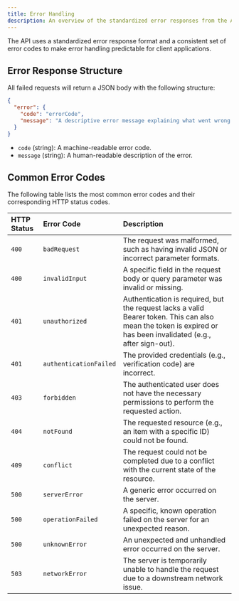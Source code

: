 ```yaml
---
title: Error Handling
description: An overview of the standardized error responses from the API.
---
```


The API uses a standardized error response format and a consistent set of error codes to make error handling predictable for client applications.

## Error Response Structure

All failed requests will return a JSON body with the following structure:

```json
{
  "error": {
    "code": "errorCode",
    "message": "A descriptive error message explaining what went wrong."
  }
}
```

-   `code` (string): A machine-readable error code.
-   `message` (string): A human-readable description of the error.

## Common Error Codes

The following table lists the most common error codes and their corresponding HTTP status codes.

| HTTP Status | Error Code             | Description                                                                                             |
| :---------- | :--------------------- | :------------------------------------------------------------------------------------------------------ |
| `400`       | `badRequest`           | The request was malformed, such as having invalid JSON or incorrect parameter formats.                  |
| `400`       | `invalidInput`         | A specific field in the request body or query parameter was invalid or missing.                         |
| `401`       | `unauthorized`         | Authentication is required, but the request lacks a valid Bearer token. This can also mean the token is expired or has been invalidated (e.g., after sign-out). |
| `401`       | `authenticationFailed` | The provided credentials (e.g., verification code) are incorrect.                                       |
| `403`       | `forbidden`            | The authenticated user does not have the necessary permissions to perform the requested action.           |
| `404`       | `notFound`             | The requested resource (e.g., an item with a specific ID) could not be found.                           |
| `409`       | `conflict`             | The request could not be completed due to a conflict with the current state of the resource.            |
| `500`       | `serverError`          | A generic error occurred on the server.                                                                 |
| `500`       | `operationFailed`      | A specific, known operation failed on the server for an unexpected reason.                              |
| `500`       | `unknownError`         | An unexpected and unhandled error occurred on the server.                                               |
| `503`       | `networkError`         | The server is temporarily unable to handle the request due to a downstream network issue.               |
